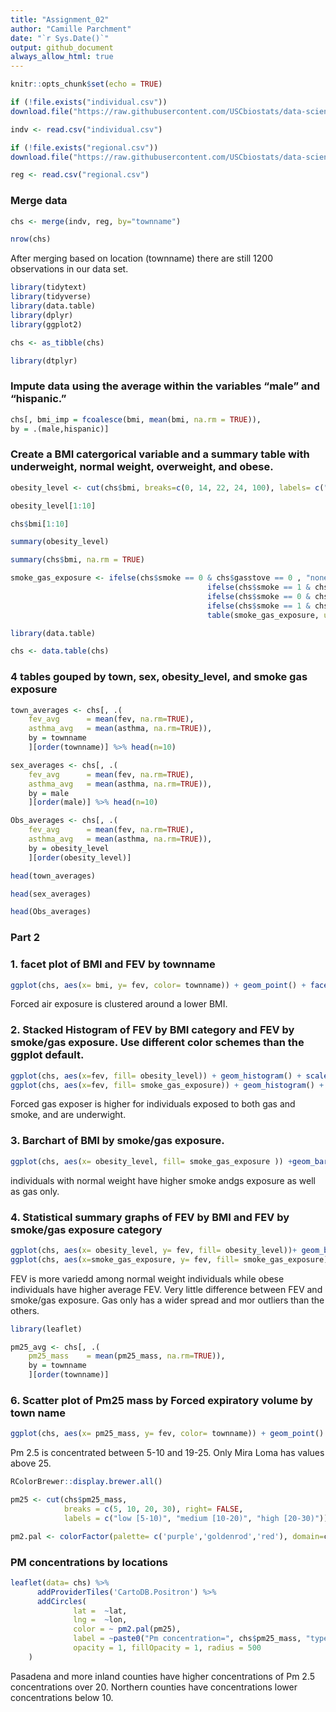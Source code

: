 ```yaml
---
title: "Assignment_02"
author: "Camille Parchment"
date: "`r Sys.Date()`"
output: github_document
always_allow_html: true
---
```


```r
knitr::opts_chunk$set(echo = TRUE)
```

```r
if (!file.exists("individual.csv"))
download.file("https://raw.githubusercontent.com/USCbiostats/data-science-data/master/01_chs/chs_individual.csv", "individual.csv", method="libcurl", timeout = 60)
```
```r
indv <- read.csv("individual.csv")
```

```r
if (!file.exists("regional.csv"))
download.file("https://raw.githubusercontent.com/USCbiostats/data-science-data/master/01_chs/chs_regional.csv", "regional.csv", method="libcurl", timeout = 60)
```
```r
reg <- read.csv("regional.csv")
```

### Merge data 

```r
chs <- merge(indv, reg, by="townname")
```
```r
nrow(chs)
```

After merging based on  location (townname) there are still 1200 observations in our data set.

```r
library(tidytext)
library(tidyverse)
library(data.table)
library(dplyr)
library(ggplot2)
```
```r
chs <- as_tibble(chs)
```
```r
library(dtplyr)
```
### Impute data using the average within the variables “male” and “hispanic.”

```r
chs[, bmi_imp = fcoalesce(bmi, mean(bmi, na.rm = TRUE)),
by = .(male,hispanic)]

```

### Create a BMI catergorical variable and a summary table with underweight, normal weight, overweight, and obese. 

```r
obesity_level <- cut(chs$bmi, breaks=c(0, 14, 22, 24, 100), labels= c("underweight","normal", "overwight","obese"), right = FALSE)
```
```r
obesity_level[1:10]
```
```r
chs$bmi[1:10]
```
```r
summary(obesity_level) 
```
```r
summary(chs$bmi, na.rm = TRUE)
```



```r
smoke_gas_exposure <- ifelse(chs$smoke == 0 & chs$gasstove == 0 , "none",
                                            ifelse(chs$smoke == 1 & chs$gasstove == 0, "smoke_only",
                                            ifelse(chs$smoke == 0 & chs$gasstove == 1, "gas_only",
                                            ifelse(chs$smoke == 1 & chs$gasstove == 1, "both", NA))))
                                            table(smoke_gas_exposure, useNA = "always")
```
```r
library(data.table)
```
```r
chs <- data.table(chs)
```
### 4 tables gouped by town, sex, obesity_level, and smoke gas exposure
```r
town_averages <- chs[, .(
    fev_avg      = mean(fev, na.rm=TRUE),
    asthma_avg   = mean(asthma, na.rm=TRUE)),
    by = townname
    ][order(townname)] %>% head(n=10)
```
```r
sex_averages <- chs[, .(
    fev_avg      = mean(fev, na.rm=TRUE),
    asthma_avg   = mean(asthma, na.rm=TRUE)),
    by = male
    ][order(male)] %>% head(n=10)
```

```r
Obs_averages <- chs[, .(
    fev_avg      = mean(fev, na.rm=TRUE),
    asthma_avg   = mean(asthma, na.rm=TRUE)),
    by = obesity_level
    ][order(obesity_level)] 
```

```r
head(town_averages)
```
```r
head(sex_averages)
```
```r
head(Obs_averages)
```
### Part 2
### 1. facet plot of BMI and FEV by townname 
```r
ggplot(chs, aes(x= bmi, y= fev, color= townname)) + geom_point() + facet_wrap(~ townname, ncol = 4) + labs(title = "Bmi by Forced Expiratory Volume Grouped by Town Name", x= "BMI", y="forced expiratory volume")
```

Forced air exposure is clustered around a lower BMI. 



### 2. Stacked Histogram of FEV by BMI category and FEV by smoke/gas exposure. Use different color schemes than the ggplot default.

```r
ggplot(chs, aes(x=fev, fill= obesity_level)) + geom_histogram() + scale_fill_brewer() + labs( title= "FEV and BMI", x= "Forced expiratory volume")
ggplot(chs, aes(x=fev, fill= smoke_gas_exposure)) + geom_histogram() + scale_fill_brewer() + labs( title= "FEV and Smoke/ Gas exposure", x="forced gas exposure" )
```

Forced gas exposer is higher for individuals exposed to both gas and smoke, and are underwight.  

### 3. Barchart of BMI by smoke/gas exposure.

```r
ggplot(chs, aes(x= obesity_level, fill= smoke_gas_exposure )) +geom_bar() + labs(title= "Obesity level by Smoke, Gas or Both", x="Obesity category", y="Count")
```

individuals with normal weight have higher smoke andgs exposure as well as gas only. 

### 4. Statistical summary graphs of FEV by BMI and FEV by smoke/gas exposure category
 
```r
ggplot(chs, aes(x= obesity_level, y= fev, fill= obesity_level))+ geom_boxplot() + labs(title= "Forced Expiratory Volume by BMI", x= "obesity catergory", y= "forced expiratory level")
ggplot(chs, aes(x=smoke_gas_exposure, y= fev, fill= smoke_gas_exposure)) + geom_boxplot() + labs(title = "Forced Expiratory Volume by Smoke/Gas Exposure", x= "smoke gas exposure", y= "forces expiratory volume")
```

FEV is more variedd among normal weight individuals while obese individuals have higher average FEV. Very little difference between FEV and smoke/gas exposure. Gas only has a wider spread and mor outliers than the others. 
 
```r
library(leaflet)
```

```r
pm25_avg <- chs[, .(
    pm25_mass    = mean(pm25_mass, na.rm=TRUE)),
    by = townname
    ][order(townname)] 
```

### 6. Scatter plot of Pm25 mass by Forced expiratory volume by town name 

```r
ggplot(chs, aes(x= pm25_mass, y= fev, color= townname)) + geom_point() + labs(title= "Pm 2.5 mass vs Forced expiratory volume", x= "Pm 2.5 mass", y= "Forced Expiratory Volume")

```

Pm 2.5  is concentrated between 5-10 and 19-25. Only Mira Loma has values above 25. 


```r
RColorBrewer::display.brewer.all()
```



```r
pm25 <- cut(chs$pm25_mass, 
            breaks = c(5, 10, 20, 30), right= FALSE, 
            labels = c("low [5-10)", "medium [10-20)", "high [20-30)"))
```

```r
pm2.pal <- colorFactor(palette= c('purple','goldenrod','red'), domain=chs$pm25)
```

### PM concentrations by locations 

```r
leaflet(data= chs) %>%
      addProviderTiles('CartoDB.Positron') %>% 
      addCircles(
              lat =  ~lat, 
              lng =  ~lon,
              color = ~ pm2.pal(pm25),                                    
              label = ~paste0("Pm concentration=", chs$pm25_mass, "type=", chs$pm25), 
              opacity = 1, fillOpacity = 1, radius = 500
    )
```


Pasadena and more inland counties have higher concentrations of Pm 2.5 concentrations over 20. Northern counties have concentrations lower concentrations below 10. 




